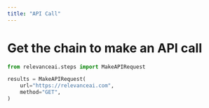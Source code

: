 ```yaml
---
title: "API Call"
---
```


# Get the chain to make an API call

```python Python
from relevanceai.steps import MakeAPIRequest

results = MakeAPIRequest(
    url="https://relevanceai.com",
    method="GET",
)
```